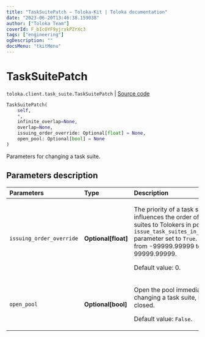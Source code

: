 ```yaml
---
title: "TaskSuitePatch — Toloka-Kit | Toloka documentation"
date: "2023-06-20T13:46:38.159038"
author: ["Toloka Team"]
coverId: F_bIcOYF9yjrxkPZrXc3
tags: ["engineering"]
ogDescription: ""
docsMenu: "tkitMenu"
---
```


# TaskSuitePatch

`toloka.client.task_suite.TaskSuitePatch` | [Source code](https://github.com/Toloka/toloka-kit/blob/v1.2.0/src/client/task_suite.py#L122)

```python
TaskSuitePatch(
    self,
    *,
    infinite_overlap=None,
    overlap=None,
    issuing_order_override: Optional[float] = None,
    open_pool: Optional[bool] = None
)
```

Parameters for changing a task suite.

## Parameters description

| Parameters | Type | Description |
| :----------| :----| :-----------|
`issuing_order_override`|**Optional\[float\]**|<p>The priority of a task suite. It influences the order of assigning task suites to Tolokers in pools with the `issue_task_suites_in_creation_order` parameter set to `True`. Allowed range: from -99999.99999 to 99999.99999. </p><p>Default value: 0.</p>
`open_pool`|**Optional\[bool\]**|<p>Open the pool immediately after changing a task suite, if the pool is closed. </p><p>Default value: `False`.</p>